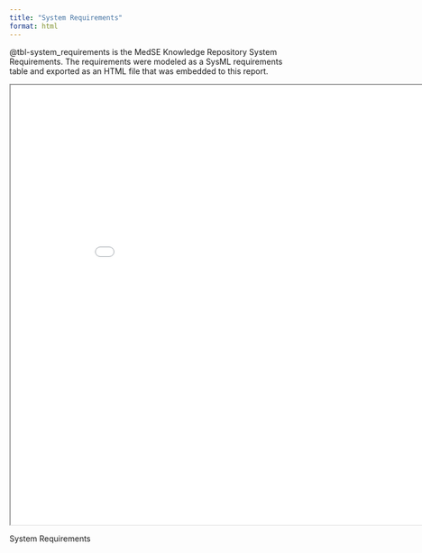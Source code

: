 ```yaml
---
title: "System Requirements"
format: html
---
```


@tbl-system_requirements is the MedSE Knowledge Repository System Requirements. The requirements were modeled as a SysML requirements table and exported as an HTML file that was embedded to this report.

<!--
Use Visual Studio to remove the references to images and the main table header from the system requirements html file.
-->
::: {#tbl-system_requirements}
```{=html}
<iframe width="900" height="780" src="system requirements.html" title="System Requierments"></iframe>
```

System Requirements
:::